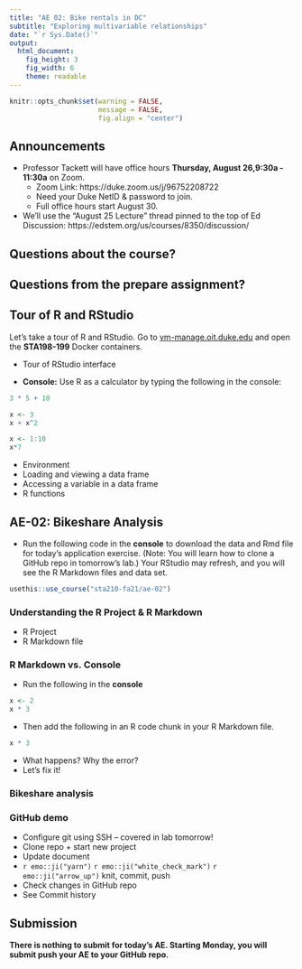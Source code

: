 ```yaml
---
title: "AE 02: Bike rentals in DC"
subtitle: "Exploring multivariable relationships"
date: "`r Sys.Date()`"
output: 
  html_document: 
    fig_height: 3
    fig_width: 6
    theme: readable
---
```


```r
knitr::opts_chunk$set(warning = FALSE, 
                      message = FALSE, 
                      fig.align = "center")
```

## Announcements

- Professor Tackett will have office hours **Thursday, August 26,9:30a - 11:30a** on Zoom. 
  - Zoom Link: https://duke.zoom.us/j/96752208722
  - Need your Duke NetID & password to join. 
  - Full office hours start August 30.

- We'll use the "August 25 Lecture" thread pinned to the top of Ed Discussion: https://edstem.org/us/courses/8350/discussion/


## Questions about the course? 

## Questions from the prepare assignment?

## Tour of R and RStudio 

Let's take a tour of R and RStudio. Go to [vm-manage.oit.duke.edu](https://vm-manage.oit.duke.edu) and open the **STA198-199** Docker containers. 

- Tour of RStudio interface 

- **Console:** Use R as a calculator by typing the following in the console: 

```r
3 * 5 + 10
```

```r
x <- 3
x + x^2
```

```r
x <- 1:10
x*7
```

- Environment
- Loading and viewing a data frame
- Accessing a variable in a data frame
- R functions

## AE-02: Bikeshare Analysis

- Run the following code in the **console** to download the data and Rmd file for today's application exercise. (Note: You will learn how to clone a GitHub repo in tomorrow's lab.) Your RStudio may refresh, and you will see the R Markdown files and data set. 

```r
usethis::use_course("sta210-fa21/ae-02")
```

### Understanding the R Project & R Markdown 

- R Project 
- R Markdown file 

### R Markdown vs. Console 

- Run the following in the **console**

```r
x <- 2
x * 3
```

- Then add the following in an R code chunk in your R Markdown file. 

```r
x * 3
```

- What happens? Why the error? 
- Let's fix it! 

### Bikeshare analysis

### GitHub demo 

- Configure git using SSH -- covered in lab tomorrow!
- Clone repo + start new project
- Update document
- `r emo::ji("yarn")` `r emo::ji("white_check_mark")` `r emo::ji("arrow_up")`  knit, commit, push
- Check changes in GitHub repo
- See Commit history


## Submission

**There is nothing to submit for today's AE. Starting Monday, you will submit push your AE to your GitHub repo.**